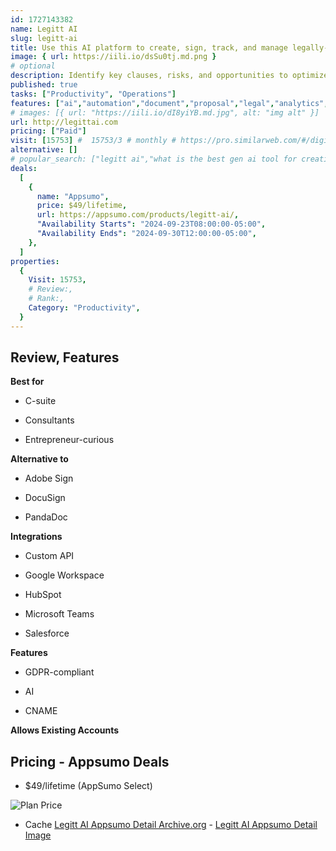 ```yaml
---
id: 1727143382
name: Legitt AI
slug: legitt-ai
title: Use this AI platform to create, sign, track, and manage legally-binding contracts and proposals
image: { url: https://iili.io/dsSu0tj.md.png }
# optional
description: Identify key clauses, risks, and opportunities to optimize contract terms and ensure legal complianceGenerate, edit, and finalize contracts, then link them to specific proposals for more streamlined workflows
published: true
tasks: ["Productivity", "Operations"]
features: ["ai","automation","document","proposal","legal","analytics","management","workflow","customer support"]
# images: [{ url: "https://iili.io/dI8yiYB.md.jpg", alt: "img alt" }]
url: http://legittai.com
pricing: ["Paid"]
visit: [15753] #  15753/3 # monthly # https://pro.similarweb.com/#/digitalsuite/websiteanalysis/home
alternative: []
# popular_search: ["legitt ai","what is the best gen ai tool for creating a contract","brand identity contract example","legitt","free ai contract drafting payoneer","build ai applications"]
deals:
  [
    {
      name: "Appsumo",
      price: $49/lifetime,
      url: https://appsumo.com/products/legitt-ai/,
      "Availability Starts": "2024-09-23T08:00:00-05:00",
      "Availability Ends": "2024-09-30T12:00:00-05:00",
    },
  ]
properties:
  {
    Visit: 15753,
    # Review:,
    # Rank:,
    Category: "Productivity",
  }
---
```


## Review, Features

 

**Best for**

- C-suite

- Consultants

- Entrepreneur-curious

**Alternative to**

- Adobe Sign

- DocuSign

- PandaDoc

**Integrations**

- Custom API

- Google Workspace

- HubSpot

- Microsoft Teams

- Salesforce

**Features**

- GDPR-compliant

- AI

- CNAME

**Allows Existing Accounts**

## Pricing - Appsumo Deals

- $49/lifetime (AppSumo Select)

<Img src="https://iili.io/dsShQPS.png" alt="Plan Price" />

- Cache [Legitt AI Appsumo Detail Archive.org](https://web.archive.org/web/*/https://appsumo.com/products/legitt-ai/) - [Legitt AI Appsumo Detail Image](https://iili.io/dsSj2VV.png)
